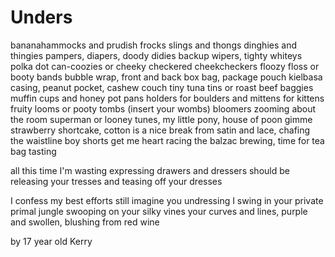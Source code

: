 # Unders

bananahammocks and prudish frocks
slings and thongs
dinghies and thingies
pampers, diapers, doody didies
backup wipers, tighty whiteys
polka dot can-coozies or
cheeky checkered cheekcheckers
floozy floss or booty bands
bubble wrap, front and back
box bag, package pouch
kielbasa casing, peanut pocket, cashew couch
tiny tuna tins or roast beef baggies
muffin cups and honey pot pans
holders for boulders and
mittens for kittens
fruity looms or pooty tombs
(insert your wombs) bloomers
zooming about the room
superman or looney tunes,
my little pony, house of poon
gimme strawberry shortcake,
cotton is a nice break
from satin and lace,
chafing the waistline
boy shorts get me heart racing
the balzac brewing,
time for tea bag tasting

all this time I'm wasting
expressing drawers and dressers
should be releasing your tresses
and teasing off your dresses

I confess my best efforts
still imagine you undressing
I swing in your private
primal jungle swooping
on your silky vines
your curves and lines,
purple and swollen,
blushing from red wine

by 17 year old Kerry